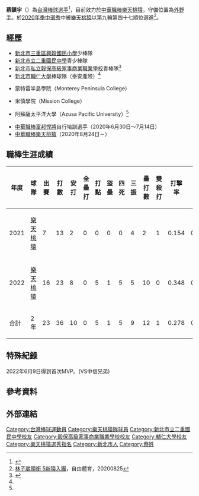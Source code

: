 {{Infobox CPBL player|
|name=蔡鎮宇|
|image=|
|width=300|
|position=外野手|
|team=樂天桃猿|
|number=24|
|bats=右|
|throws=右|
|birthdate={{birth_date_and_age|1996|11|20|mf=y}}|
|birthplace={{TWN}}[[新北市|新北市]]|
|debutdate=11月11日
|debutyear=2021年
|debutteam=樂天桃猿
|statyear=2022年
|stat1label=打擊率
|stat1value=0.278
|stat2label=全壘打
|stat2value=0
|stat3label=安打
|stat3value=10
|stat4label=打點
|stat4value=5
|stat5label=得分
|stat5value=6
|stat6label=盜壘
|stat6value=1
|teams=<nowiki></nowiki>
*[[樂天桃猿|樂天桃猿]]（2020年8月24日－）
}}

'''蔡鎮宇'''（{{bd|1996年|11月20日}}）為[[台灣|台灣]][[棒球|棒球]][[選手|選手]]<ref>{{cite web |title=蔡鎮宇 13 |url=http://www.cpbl.com.tw/players/person.html?&player_id=006202&teamno=AJL022 |website=中華職棒大聯盟全球資訊網 |accessdate=2021-01-09 |archive-date=2021-01-11 |archive-url=https://web.archive.org/web/20210111043253/http://www.cpbl.com.tw/players/person.html?&player_id=006202&teamno=AJL022 |dead-url=no }}</ref>，目前效力於[[中華職棒|中華職棒]][[樂天桃猿|樂天桃猿]]，守備位置為[[外野手|外野手]]。於[[中華職棒歷年選秀會#職棒三十一年（2020年）|2020年季中選秀]]中被[[樂天桃猿|樂天桃猿]]以第九輪第四十七順位選進<ref>[https://sports.ltn.com.tw/news/paper/1395196 林子崴領銜 5新猿入團]，自由體育，20200825</ref>。

==經歷==
*[[新北市三重區興穀國民小學|新北市三重區興穀國民小學]]少棒隊
*[[新北市立二重國民中學|新北市立二重國民中學]]青少棒隊
*[[新北市私立穀保高級家事商業職業學校|新北市私立穀保高級家事商業職業學校]]青棒隊<ref name="蔡鎮宇從美國大學畢業返台選秀">{{cite news |author1=楊舒帆 |title=蔡鎮宇從美國大學畢業返台選秀　好友林家正應援 |url=https://sports.ettoday.net/news/1738374 |accessdate=2021-01-09 |work=ETtoday運動雲 |date=2020-06-15 |archive-date=2020-10-09 |archive-url=https://web.archive.org/web/20201009002519/https://sports.ettoday.net/news/1738374 |dead-url=no }}</ref>
*[[新北市|新北市]][[輔仁大學|輔仁大學]]棒球隊（泰安產險）<ref name="蔡鎮宇從美國大學畢業返台選秀"></ref>
*{{美國}}蒙特雷半島學院（Monterey Peninsula College）
*{{美國}}米慎學院（Mission College）
*{{美國}}阿蘇薩太平洋大學（Azusa Pacific University）<ref name="蔡鎮宇從美國大學畢業返台選秀"></ref>
*[[中華職棒|中華職棒]][[富邦悍將|富邦悍將]]自行培訓選手（2020年6月30日～7月14日）
*[[中華職棒|中華職棒]][[樂天桃猿|樂天桃猿]]（2020年8月24日－）

==職棒生涯成績==
{| class="wikitable" width="1000px"
|- align="center" 
!年度!!球隊!!出賽!!打數!!安打!!全壘打!!打點!!盜壘!!四死!!三振!!壘打數!!雙殺打!!打擊率!!上壘率!!長打率!!OPS
|- align="center"
|2021||[[樂天桃猿|樂天桃猿]]||7||13||2||0||0||0||0||4||2||1||0.154||0.154||0.154||0.308
|- align="center"
|2022||[[樂天桃猿|樂天桃猿]]||16||23||8||0||5||1||5||5||10||0||0.348||0.464||0.435||0.899
|- style="background:#B3424A;color:#FFFFFF" align="center" 
|合計||2年||23||36||10||0||5||1||5||9||12||1||0.278||0.366||0.333||0.699
|}

==特殊紀錄==
2022年6月9日得到首次MVP。(VS中信兄弟)

==參考資料==
{{reflist|2}}

== 外部連結 ==
{{台灣棒球維基館}}
{{樂天桃猿隊球員名單}}
{{DEFAULTSORT:Tsai Chen Yu}}
[[Category:台灣棒球運動員|Category:台灣棒球運動員]]
[[Category:樂天桃猿隊球員|Category:樂天桃猿隊球員]]
[[Category:新北市立二重國民中學校友|Category:新北市立二重國民中學校友]]
[[Category:穀保高級家事商業職業學校校友|Category:穀保高級家事商業職業學校校友]]
[[Category:輔仁大學校友|Category:輔仁大學校友]]
[[Category:樂天桃猿選秀指名|Category:樂天桃猿選秀指名]]
[[Category:新北市人|Category:新北市人]]
[[Category:蔡姓|Category:蔡姓]]